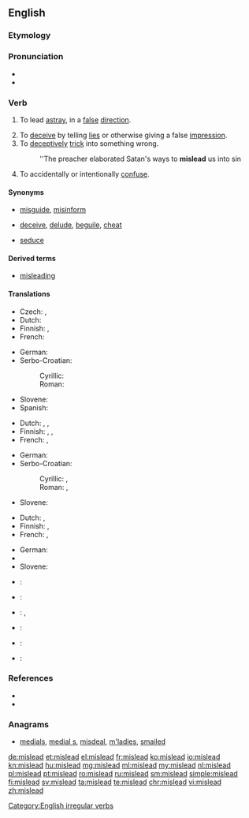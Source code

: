 ==English==

===Etymology===
{{prefix|mis|lead}}

===Pronunciation===
* {{IPA|/ˈmɪsliːd/}}
* {{audio|en-us-mislead.ogg|Audio (US)}}

===Verb===
{{en-verb|misleads|misleading|misled}} {{context|transitive|lang=en}}

# {{context|literally|lang=en}} To lead [[astray]], in a [[false]] [[direction]].
# To [[deceive]] by telling [[lies]] or otherwise giving a false [[impression]].
# To [[deceptively]] [[trick]] into something wrong.
#: ''The preacher elaborated Satan's ways to '''mislead''' us into sin
# To accidentally or intentionally [[confuse]].

====Synonyms====
* {{sense|lead in a false direction}} [[misguide]], [[misinform]]
* {{sense|deceive by giving a false impression}} [[deceive]], [[delude]], [[beguile]], [[cheat]]
* {{sense|trick into something wrong}} [[seduce]]

====Derived terms====
* [[misleading]] {{pos a}}

====Translations====
{{trans-top|lead in a false direction}}
* Czech: {{t-|cs|svést}}, {{t-|cs|klamat}}
* Dutch: {{t+|nl|misleiden}}
* Finnish: {{t-|fi|johtaa harhaan}}, {{t-|fi|harhauttaa}}
* French: {{t+|fr|égarer}}
{{trans-mid}}
* German: {{t-|de|in die Irre führen}}
* Serbo-Croatian:
*: Cyrillic: {{t-|sh|обманути}}
*: Roman: {{t-|sh|obmanuti}}
* Slovene: {{t-|sl|zavesti|alt=zavêsti}}
* Spanish: {{t-|es|propiciar equivocarse}}
{{trans-bottom}}

{{trans-top|to deceive by lies or other false impression}}
* Dutch: {{t+|nl|misleiden}}, {{t+|nl|bedotten}}, {{t+|nl|bedriegen}}
* Finnish: {{t+|fi|vedättää}}, {{t-|fi|johtaa harhaan}}, {{t-|fi|harhauttaa}}
* French: {{t+|fr|égarer}}, {{t+|fr|mésinformer}}
{{trans-mid}}
* German: {{t-|de|in die Irre führen}}
* Serbo-Croatian:
*: Cyrillic: {{t-|sh|завести}}, {{t-|sh|обманути}}
*: Roman: {{t-|sh|zavesti}}, {{t-|sh|obmanuti}}
* Slovene: {{t-|sl|zavesti|alt=zavêsti}}
{{trans-bottom}}

{{trans-top|to deceptively trick into something wrong}}
* Dutch: {{t+|nl|verleiden}}, {{t+|nl|verlokken}}
* Finnish: {{t+|fi|vietellä}}, {{t-|fi|viekotella}}
* French: {{t+|fr|égarer}}, {{t+|fr|induire en erreur}}
{{trans-mid}}
* German: {{t-|de|in die Irre führen}}
* {{trreq|sh}}
* Slovene: {{t-|sl|zavesti|alt=zavêsti}}
{{trans-bottom}}

{{checktrans-top}}
* {{ttbc|ar}}: {{t-|ar|غرّ|tr=gharra}}
* {{ttbc|ca}}: {{t+|ca|enganyar}}
{{trans-mid}}
* {{ttbc|it}}: {{t+|it|ingannare}}, {{t-|it|prendere in giro}}
* {{ttbc|pt}}: {{t+|pt|enganar}}
* {{ttbc|es}}: {{t+|es|engañar}}
* {{ttbc|tr}}: {{t+|tr|kandırmak}}
{{trans-bottom}}

===References===
* {{R:Century 1911}}
* {{R:Webster 1913}}

===Anagrams===
* [[medials#English|medials]], [[medial s#English|medial s]], [[misdeal#English|misdeal]], [[m'ladies#English|m'ladies]], [[smailed#English|smailed]]

[[Category:English irregular verbs]]

[[de:mislead]]
[[et:mislead]]
[[el:mislead]]
[[fr:mislead]]
[[ko:mislead]]
[[io:mislead]]
[[kn:mislead]]
[[hu:mislead]]
[[mg:mislead]]
[[ml:mislead]]
[[my:mislead]]
[[nl:mislead]]
[[pl:mislead]]
[[pt:mislead]]
[[ro:mislead]]
[[ru:mislead]]
[[sm:mislead]]
[[simple:mislead]]
[[fi:mislead]]
[[sv:mislead]]
[[ta:mislead]]
[[te:mislead]]
[[chr:mislead]]
[[vi:mislead]]
[[zh:mislead]]